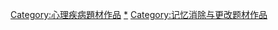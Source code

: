 [[Category:心理疾病題材作品|Category:心理疾病題材作品]]
[[Category:失憶症|*]]
[[Category:记忆消除与更改题材作品|Category:记忆消除与更改题材作品]]